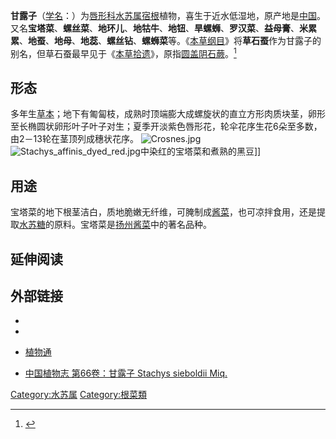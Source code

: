 {{Speciesbox
| name = 甘露子
| image = Stachys sieboldii1.jpg
| image_width = 300px
| genus = Stachys
| species = affinis
| authority = [[Alexander_G._von_Bunge|Bunge]]
| synonyms = ''Stachys tuberifera'' <small>Naudin</small><br/>''Stachys sieboldii'' <small>Miq.</small>
|}}
'''甘露子'''（[[学名|学名]]：''{{lang|la|Stachys affinis}}''）为[[唇形科|唇形科]][[水苏属|水苏属]][[宿根|宿根]]植物，喜生于近水低湿地，原产地是[[中国|中国]]。又名'''宝塔菜'''、'''螺丝菜'''、'''地环儿'''、'''地牯牛'''、'''地钮'''、'''旱螺蛳'''、'''罗汉菜'''、'''益母膏'''、'''米累累'''、'''地蚕'''、'''地母'''、'''地蕊'''、'''螺丝钻'''、'''螺蛳菜'''等。《[[本草纲目|本草纲目]]》将'''草石蚕'''作为甘露子的别名，但草石蚕最早见于《[[本草拾遗|本草拾遗]]》，原指[[圆盖阴石蕨|圆盖阴石蕨]]。<ref>{{Cite web|title=《中华本草》：白毛蛇|url=http://www.zysj.com.cn/zhongyaocai/yaocai_b/baimaoshe.html|accessdate=2020-12-01|author=|date=|format=|work=中医世家|publisher=|language=|archive-date=2020-01-12|archive-url=https://web.archive.org/web/20200112093204/http://www.zysj.com.cn/zhongyaocai/yaocai_b/baimaoshe.html|dead-url=no}}</ref>

==形态==
多年生[[草本|草本]]；地下有匍匐枝，成熟时顶端膨大成螺旋状的直立方形肉质块茎，卵形至长椭圆状卵形叶子叶子对生；夏季开淡紫色唇形花，轮伞花序生花6朵至多数，由2－13轮在茎顶列成穗状花序。
[[File:Crosnes.jpg|thumb]]
[[File:Stachys_affinis_dyed_red.jpg|thumb]]中染红的宝塔菜和煮熟的黑豆]]

==用途==
宝塔菜的地下根茎洁白，质地脆嫩无纤维，可腌制成[[酱菜|酱菜]]，也可凉拌食用，还是提取[[水苏糖|水苏糖]]的原料。宝塔菜是[[扬州酱菜|扬州酱菜]]中的著名品种。

== 延伸阅读 ==
{{Wikisource further reading}}

== 外部链接 ==
{{Commons category|Stachys affinis}}
{{Wikispecies|Stachys affinis}}
*{{zh-hans}}{{CVH|Stachys sieboldii}}
* {{TaiBNET| zh=草石蠶 | id=417966 | binomial=Stachys affinis | authority=Bunge | var= | accessdate=2013-01-24}}
*{{zh-hans}}[http://www.plant.ac.cn/latin/Labiatae/Stachys-sieboldi-Miq.htm 植物通]{{dead link|date=2018年3月 |bot=InternetArchiveBot |fix-attempted=yes }}
*[http://db.kib.ac.cn/CNFlora/SearchResult.aspx?CPNI=CPNI-256-40549 中国植物志 第66卷：甘露子 Stachys sieboldii Miq.]
{{Taxonbar|from=Q1758702}}

[[Category:水苏属|Category:水苏属]]
[[Category:根菜類|Category:根菜類]]